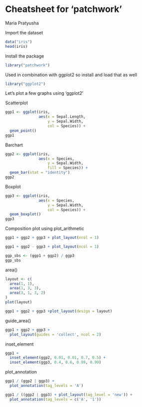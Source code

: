 # Cheatsheet for 'patchwork'

Maria Pratyusha

Import the dataset
```r
data("iris")
head(iris)
```

Install the package
```r
library("patchwork")
```

Used in combination with ggplot2 so install and load that as well
```r
library("ggplot2")
```

Let's plot a few graphs using 'ggplot2'

Scatterplot 
```r
ggp1 <- ggplot(iris,               
               aes(x = Sepal.Length,
                   y = Sepal.Width,
                   col = Species)) +
  geom_point()
ggp1 
```

Barchart
```r
ggp2 <- ggplot(iris,               
               aes(x = Species,
                   y = Sepal.Width,
                   fill = Species)) +
  geom_bar(stat = "identity")
ggp2
```

Boxplot
```r
ggp3 <- ggplot(iris,              
               aes(x = Species,
                   y = Sepal.Width,
                   col = Species)) +
  geom_boxplot()
ggp3
```

Composition plot using plot_arithmetic
```r
ggp1 + ggp2 + ggp3 + plot_layout(ncol = 1)

ggp1 + ggp2 - ggp3 + plot_layout(ncol = 1)

ggp_sbs <- (ggp1 + ggp2) / ggp3   
ggp_sbs  
```

area()
```r
layout <- c(
  area(1, 1),
  area(1, 3, 3),
  area(3, 1, 3, 2)
)
plot(layout)

ggp1 + ggp2 + ggp3 +plot_layout(design = layout)
```

guide_area()
```r
ggp1 + ggp2 + ggp3 +  
  plot_layout(guides = 'collect', ncol = 2)

```

inset_element
```r
ggp1 +          
  inset_element(ggp2, 0.01, 0.01, 0.7, 0.5) +
  inset_element(ggp3, 0.4, 0.6, 0.99, 0.99)
```

plot_annotation
```r
ggp1 / (ggp2 | ggp3) +
  plot_annotation(tag_levels = 'A')

ggp1 / ((ggp2 | ggp3) + plot_layout(tag_level = 'new')) +
  plot_annotation(tag_levels = c('A', '1'))
```

